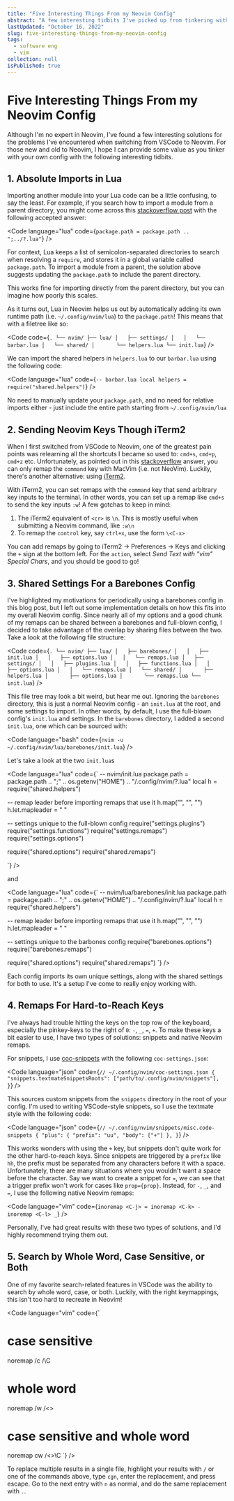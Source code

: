 ```yaml
---
title: "Five Interesting Things From my Neovim Config"
abstract: "A few interesting tidbits I've picked up from tinkering with my config"
lastUpdated: "October 16, 2022"
slug: five-interesting-things-from-my-neovim-config
tags:
  - software eng
  - vim
collection: null
isPublished: true
---
```


# Five Interesting Things From my Neovim Config

Although I'm no expert in Neovim, I've found a few interesting solutions for the problems I've encountered when switching from VSCode to Neovim. For those new and old to Neovim, I hope I can provide some value as you tinker with your own config with the following interesting tidbits.

## 1. Absolute Imports in Lua

Importing another module into your Lua code can be a little confusing, to say the least. For example, if you search how to import a module from a 
parent directory, you might come across this [stackoverflow post](https://stackoverflow.com/questions/5761229/is-there-a-better-way-to-require-file-from-relative-path-in-lua) with 
the following accepted answer: 

<Code
  language="lua"
  code={`
package.path = package.path .. ";../?.lua"
`}
/>

For context, Lua keeps a list of semicolon-separated directories to search when resolving a `require`, and stores it in a global variable called `package.path`. 
To import a module from a parent, the solution above suggests updating the `package.path` to include the parent directory.

This works fine for importing directly from the parent directory, but you can imagine how poorly this scales.

As it turns out, Lua in Neovim helps us out by automatically adding its own runtime path (i.e. `~/.config/nvim/lua`) to the `package.path`! This means that with a filetree like so:

<Code
  code={`
.
└── nvim/
    ├── lua/
    │   ├── settings/
    │   │   └── barbar.lua
    │   └── shared/
    │       └── helpers.lua
    └── init.lua
`}
/>

We can import the shared helpers in `helpers.lua` to our `barbar.lua` using the following code:

<Code
  language="lua"
  code={`
-- barbar.lua
local helpers = require("shared.helpers")
`}
/>

No need to manually update your `package.path`, and no need for relative imports either - just include the entire path starting from `~/.config/nvim/lua`

## 2. Sending Neovim Keys Though iTerm2

When I first switched from VSCode to Neovim, one of the greatest pain points was relearning all the shortcuts I became so used to: `cmd+s`, `cmd+p`, `cmd+z` etc. Unfortunately, as pointed out in this [stackoverflow](https://stackoverflow.com/a/40991167) answer, you can only remap the `command` key with MacVim (i.e. not NeoVim). Luckily, there's another alternative: using [iTerm2](https://iterm2.com/).

With iTerm2, you can set remaps with the `command` key that send arbitrary key inputs to the terminal. In other words, you can set up a remap like `cmd+s` to send the key inputs `:w`! A few gotchas to keep in mind:

1. The iTerm2 equivalent of `<cr>` is `\n`. This is mostly useful when submitting a Neovim command, like `:w\n`
2. To remap the `control` key, say `ctrl+x`, use the form `\<C-x>`

You can add remaps by going to iTerm2 -> Preferences -> Keys and clicking the `+` sign at the bottom left. For the `action`, select _Send Text with "vim" Special Chars_, and you should be good to go!

## 3. Shared Settings For a Barebones Config

I've highlighted my motivations for periodically using a barebones config in <Link href="/blog/sensible-vim-defaults">this</Link> blog post, but I left out some implementation details on how this fits into my overall Neovim config. Since nearly all of my options and a good chunk of my remaps can be shared between a barebones and full-blown config, I decided to take advantage of the overlap by sharing files between the two. Take a look at the following file structure:

<Code
  code={`
.
└── nvim/
    ├── lua/
    │   ├── barebones/
    │   │   ├── init.lua
    │   │   ├── options.lua
    │   │   └── remaps.lua
    │   ├── settings/
    │   │   ├── plugins.lua
    │   │   ├── functions.lua
    │   │   ├── options.lua
    │   │   └── remaps.lua
    │   └── shared/
    │       ├── helpers.lua
    │       ├── options.lua
    │       └── remaps.lua
    └── init.lua
`}
/>

This file tree may look a bit weird, but hear me out. Ignoring the `barebones` directory, this is just a normal Neovim config - an `init.lua` at the root, and some settings to import. In other words, by default, I use the full-blown config's `init.lua` and settings. In the `barebones` directory, I added a second `init.lua`, one which can be sourced with:

<Code
  language="bash"
  code={`
nvim -u ~/.config/nvim/lua/barebones/init.lua
`}
/>

Let's take a look at the two `init.lua`s

<Code language="lua" code={`
-- nvim/init.lua
package.path = package.path .. ";" .. os.getenv("HOME") .. "/.config/nvim/?.lua"
local h = require("shared.helpers")

-- remap leader before importing remaps that use it
h.map("", "<space>", "<nop>")
h.let.mapleader = " "

-- settings unique to the full-blown config
require("settings.plugins")
require("settings.functions")
require("settings.remaps")
require("settings.options")

require("shared.options")
require("shared.remaps")

`} />

and

<Code language="lua" code={`
-- nvim/lua/barebones/init.lua
package.path = package.path .. ";" .. os.getenv("HOME") .. "/.config/nvim/?.lua"
local h = require("shared.helpers")

-- remap leader before importing remaps that use it
h.map("", "<space>", "<nop>")
h.let.mapleader = " "

-- settings unique to the barbones config
require("barebones.options")
require("barebones.remaps")

require("shared.options")
require("shared.remaps")
`} />

Each config imports its own unique settings, along with the shared settings for both to use. It's a setup I've come to really enjoy working with.

## 4. Remaps For Hard-to-Reach Keys

I've always had trouble hitting the keys on the top row of the keyboard, especially the pinkey-keys to the right of `0`: `-`, `_`, `=`, `+`. To make these keys a bit easier to use, I have two types of solutions: snippets and native Neovim remaps.

For snippets, I use [coc-snippets](https://github.com/neoclide/coc-snippets) with the following `coc-settings.json`:

<Code
  language="json"
  code={`
// ~/.config/nvim/coc-settings.json
{
  "snippets.textmateSnippetsRoots": ["path/to/.config/nvim/snippets"],
}
`}
/>

This sources custom snippets from the `snippets` directory in the root of your config. I'm used to writing VSCode-style snippets, so I use the textmate style with the following code:

<Code
  language="json"
  code={`
// ~/.config/nvim/snippets/misc.code-snippets
{
  "plus": {
    "prefix": "uu",
    "body": ["+"]
  },
}
`}
/>

This works wonders with using the `+` key, but snippets don't quite work for the other hard-to-reach keys. Since snippets are triggered by a `prefix` like `hh`, the prefix must be separated from any characters before it with a space. Unfortunately, there are many situations where you wouldn't want a space before the character. Say we want to create a snippet for `=`, we can see that a trigger prefix won't work for cases like `prop={prop}`. Instead, for `-`, `_`, and `=`, I use the following native Neovim remaps:

<Code
  language="vim"
  code={`
inoremap <C-j> =
inoremap <C-k> -
inoremap <C-l> _
`}
/>

Personally, I've had great results with these two types of solutions, and I'd highly recommend trying them out.

## 5. Search by Whole Word, Case Sensitive, or Both

One of my favorite search-related features in VSCode was the ability to search by whole word, case, or both. Luckily, with the right keymappings, this isn't too hard to recreate in Neovim!

<Code language="vim" code={`
# case sensitive
noremap <leader>/c /\C<left><left>

# whole word
noremap <leader>/w /\<\><left><left>

# case sensitive and whole word
noremap <leader>cw /\<\>\C<left><left><left><left>
`} />

To replace multiple results in a single file, highlight your results with `/` or one of the commands above, type `cgn`, enter the replacement, and press escape. Go to the next entry with `n` as normal, and do the same replacement with `.`.
